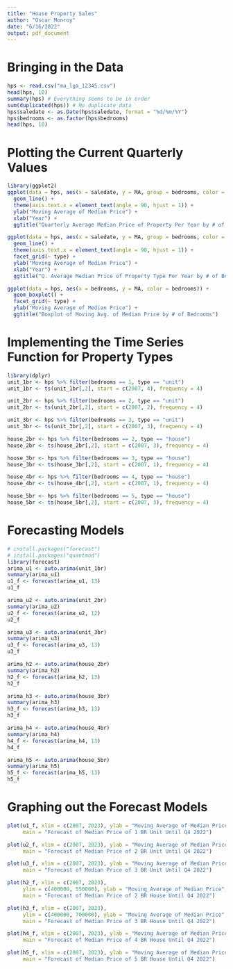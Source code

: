 ---
title: "House Property Sales"
author: "Oscar Monroy"
date: "6/16/2022"
output: pdf_document
---

# Bringing in the Data

```{r}
hps <- read.csv("ma_lga_12345.csv")
head(hps, 10)
summary(hps) # Everything seems to be in order
sum(duplicated(hps)) # No duplicate data
hps$saledate <- as.Date(hps$saledate, format = "%d/%m/%Y")
hps$bedrooms <- as.factor(hps$bedrooms)
head(hps, 10)
```

# Plotting the Current Quarterly Values

```{r}
library(ggplot2)
ggplot(data = hps, aes(x = saledate, y = MA, group = bedrooms, color = bedrooms)) +
  geom_line() +
  theme(axis.text.x = element_text(angle = 90, hjust = 1)) +
  ylab("Moving Average of Median Price") +
  xlab("Year") + 
  ggtitle("Quarterly Average Median Price of Property Per Year by # of Bedrooms")

ggplot(data = hps, aes(x = saledate, y = MA, group = bedrooms, color = bedrooms)) +
  geom_line() +
  theme(axis.text.x = element_text(angle = 90, hjust = 1)) +
  facet_grid(~ type) +
  ylab("Moving Average of Median Price") +
  xlab("Year") + 
  ggtitle("Q. Average Median Price of Property Type Per Year by # of Bedrooms")

ggplot(data = hps, aes(x = bedrooms, y = MA, color = bedrooms)) +
  geom_boxplot() +
  facet_grid(~ type) +
  ylab("Moving Average of Median Price") +
  ggtitle("Boxplot of Moving Avg. of Median Price by # of Bedrooms")
```

# Implementing the Time Series Function for Property Types

```{r}
library(dplyr)
unit_1br <- hps %>% filter(bedrooms == 1, type == "unit")
unit_1br <- ts(unit_1br[,2], start = c(2007, 4), frequency = 4)

unit_2br <- hps %>% filter(bedrooms == 2, type == "unit")
unit_2br <- ts(unit_2br[,2], start = c(2007, 2), frequency = 4)

unit_3br <- hps %>% filter(bedrooms == 3, type == "unit")
unit_3br <- ts(unit_3br[,2], start = c(2007, 3), frequency = 4)

house_2br <- hps %>% filter(bedrooms == 2, type == "house")
house_2br <- ts(house_2br[,2], start = c(2007, 3), frequency = 4)

house_3br <- hps %>% filter(bedrooms == 3, type == "house")
house_3br <- ts(house_3br[,2], start = c(2007, 1), frequency = 4)

house_4br <- hps %>% filter(bedrooms == 4, type == "house")
house_4br <- ts(house_4br[,2], start = c(2007, 1), frequency = 4)

house_5br <- hps %>% filter(bedrooms == 5, type == "house")
house_5br <- ts(house_5br[,2], start = c(2007, 3), frequency = 4)
```

# Forecasting Models

```{r}
# install.packages("forecast")
# install.packages("quantmod")
library(forecast)
arima_u1 <- auto.arima(unit_1br)
summary(arima_u1)
u1_f <- forecast(arima_u1, 13)
u1_f

arima_u2 <- auto.arima(unit_2br)
summary(arima_u2)
u2_f <- forecast(arima_u2, 12)
u2_f

arima_u3 <- auto.arima(unit_3br)
summary(arima_u3)
u3_f <- forecast(arima_u3, 13)
u3_f

arima_h2 <- auto.arima(house_2br)
summary(arima_h2)
h2_f <- forecast(arima_h2, 13)
h2_f

arima_h3 <- auto.arima(house_3br)
summary(arima_h3)
h3_f <- forecast(arima_h3, 13)
h3_f

arima_h4 <- auto.arima(house_4br)
summary(arima_h4)
h4_f <- forecast(arima_h4, 13)
h4_f

arima_h5 <- auto.arima(house_5br)
summary(arima_h5)
h5_f <- forecast(arima_h5, 13)
h5_f
```

# Graphing out the Forecast Models

```{r}
plot(u1_f, xlim = c(2007, 2023), ylab = "Moving Average of Median Price",
     main = "Forecast of Median Price of 1 BR Unit Until Q4 2022")

plot(u2_f, xlim = c(2007, 2023), ylab = "Moving Average of Median Price",
     main = "Forecast of Median Price of 2 BR Unit Until Q4 2022")

plot(u3_f, xlim = c(2007, 2023), ylab = "Moving Average of Median Price",
     main = "Forecast of Median Price of 3 BR Unit Until Q4 2022")

plot(h2_f, xlim = c(2007, 2023), 
     ylim = c(400000, 550000), ylab = "Moving Average of Median Price",
     main = "Forecast of Median Price of 2 BR House Until Q4 2022")

plot(h3_f, xlim = c(2007, 2023),
     ylim = c(400000, 700000), ylab = "Moving Average of Median Price",
     main = "Forecast of Median Price of 3 BR House Until Q4 2022")

plot(h4_f, xlim = c(2007, 2023), ylab = "Moving Average of Median Price",
     main = "Forecast of Median Price of 4 BR House Until Q4 2022")

plot(h5_f, xlim = c(2007, 2023), ylab = "Moving Average of Median Price",
     main = "Forecast of Median Price of 5 BR House Until Q4 2022")
```



